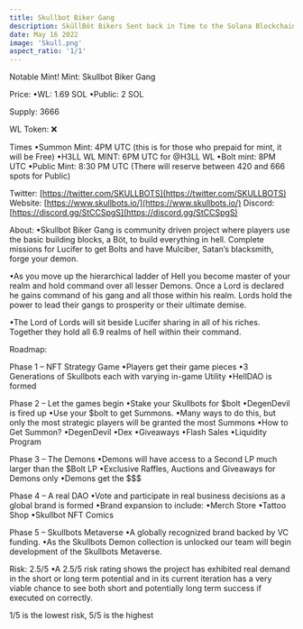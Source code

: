 ```yaml
---
title: Skullbot Biker Gang
description: SküllBöt Bikers Sent back in Time to the Solana Blockchain Only the HellSpawn can call Hell home
date: May 16 2022
image: 'Skull.png'
aspect_ratio: '1/1'
---
```


Notable Mint!
Mint:
Skullbot Biker Gang

Price:
•WL: 1.69 SOL
•Public: 2 SOL

Supply: 3666

WL Token: :x:

Times
•Summon Mint: 4PM UTC (this is for those who prepaid for mint, it will be Free)
•H3LL WL MINT: 6PM UTC for @H3LL WL
•Bolt mint: 8PM UTC
•Public Mint: 8:30 PM UTC (There will reserve between 420 and 666 spots for Public)

Twitter: [https://twitter.com/SKULLBOTS](https://twitter.com/SKULLBOTS)
Website: [https://www.skullbots.io/](https://www.skullbots.io/)
Discord: [https://discord.gg/StCCSpgS](https://discord.gg/StCCSpgS)


About:
•Skullbot Biker Gang is community driven project where players use the basic building blocks, a Böt, to build everything in hell. Complete missions for Lucifer to get Bolts and have Mulciber, Satan’s blacksmith, forge your demon.

•As you move up the hierarchical ladder of Hell you become master of your realm and hold command over all lesser Demons. Once a Lord is declared he gains command of his gang and all those within his realm. Lords hold the power to lead their gangs to prosperity or their ultimate demise.

•The Lord of Lords will sit beside Lucifer sharing in all of his riches. Together they hold all 6.9 realms of hell within their command.

Roadmap:

Phase 1 – NFT Strategy Game
•Players get their game pieces
•3 Generations of Skullbots each with varying in-game Utility
•HellDAO is formed

Phase 2 – Let the games begin
•Stake your Skullbots for $bolt
•DegenDevil is fired up
•Use your $bolt to get Summons.
•Many ways to do this, but only the most strategic players will be granted the most Summons
•How to Get Summon?
•DegenDevil
•Dex
•Giveaways
•Flash Sales
•Liquidity Program

Phase 3 – The Demons
•Demons will have access to a Second LP much larger than the $Bolt LP
•Exclusive Raffles, Auctions and Giveaways for Demons only
•Demons get the $$$

Phase 4 – A real DAO
•Vote and participate in real business decisions as a global brand is formed
•Brand expansion to include:
•Merch Store
•Tattoo Shop
•Skullbot NFT Comics

Phase 5 – Skullbots Metaverse
•A globally recognized brand backed by VC funding.
•As the Skullbots Demon collection is unlocked our team will begin development of the Skullbots Metaverse.

Risk: 2.5/5
•A 2.5/5 risk rating shows the project has exhibited real demand in the short or long term potential and in its current iteration has a very viable chance to see both short and potentially long term success if executed on correctly.

1/5 is the lowest risk, 5/5 is the highest
